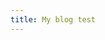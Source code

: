```yaml
---
title: My blog test
---
```



<Articles>
  <Post
    title="Tornando-se um programador melhor #1"
    description="Iniciando uma caminhada para ser um programador melhor"
    url="/blog/1684616934148-tornando-se-um-programador-melhor-1"
  />

  <br />
  <Post
    title="5 Array prototypes explicados"
    description="Como usar Array From, Of, Every, Some e At"
    url="/blog/1683384236688-5-array-prototypes-explicados"
  />
</Articles>
